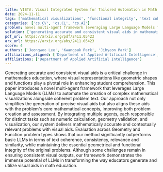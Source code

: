 ```yaml
---
title: VISTA: Visual Integrated System for Tailored Automation in Math Problem Generation Using LLM
date: 2024-11-11
tags: ['mathematical visualizations', 'functional integrity', 'text coherence', 'Large Language Models', 'relevance', 'geometric shapes', 'visualization', 'visual aids', 'geometry validation', 'mathematics education', 'problem creation', 'assessment', 'consistency', 'multi-agent framework', 'numeric calculation']
categories: ['cs.CV', 'cs.CL', 'cs.AI']
problem: novel multi-agent framework leveraging Large Language Models for automated creation of mathematical visualizations
solution: ['generating accurate and consistent visual aids in mathematics education']
pdf_url: https://arxiv.org/pdf/2411.05423
arx_url: https://arxiv.org/abs/2411.05423
score: 4
authors: ['Jeongwoo Lee', 'Kwangsuk Park', 'Jihyeon Park']
affiliations_aligned: ['Department of Applied Artificial Intelligence', 'Department of Applied Artificial Intelligence', 'Department of Applied Artificial Intelligence']
affiliations: ['Department of Applied Artificial Intelligence']
---
```



Generating accurate and consistent visual aids is a critical challenge in mathematics education, where visual representations like geometric shapes and functions play a pivotal role in enhancing student comprehension. This paper introduces a novel multi-agent framework that leverages Large Language Models (LLMs) to automate the creation of complex mathematical visualizations alongside coherent problem text. Our approach not only simplifies the generation of precise visual aids but also aligns these aids with the problem's core mathematical concepts, improving both problem creation and assessment. By integrating multiple agents, each responsible for distinct tasks such as numeric calculation, geometry validation, and visualization, our system delivers mathematically accurate and contextually relevant problems with visual aids. Evaluation across Geometry and Function problem types shows that our method significantly outperforms basic LLMs in terms of text coherence, consistency, relevance and similarity, while maintaining the essential geometrical and functional integrity of the original problems. Although some challenges remain in ensuring consistent visual outputs, our framework demonstrates the immense potential of LLMs in transforming the way educators generate and utilize visual aids in math education.